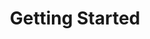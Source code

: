 ---
title: Getting Started
description: Daily Prompt is a curated collection of prompts designed to automate workflows, organized by LLM model for easy access and integration.
---